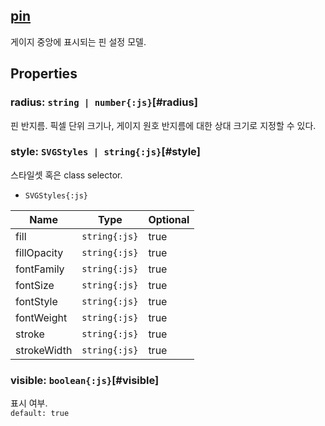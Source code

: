 ## [pin](/config/config/pin)
게이지 중앙에 표시되는 핀 설정 모델.
## Properties

### radius: `string | number{:js}`[#radius]
핀 반지름.
픽셀 단위 크기나, 게이지 원호 반지름에 대한 상대 크기로 지정할 수 있다.  

### style: `SVGStyles | string{:js}`[#style]
스타일셋 혹은 class selector.  
- `SVGStyles{:js}` 

| Name | Type | Optional |  
| ----- | ----- | ----- |  
| fill | `string{:js}` | true |  
| fillOpacity | `string{:js}` | true |  
| fontFamily | `string{:js}` | true |  
| fontSize | `string{:js}` | true |  
| fontStyle | `string{:js}` | true |  
| fontWeight | `string{:js}` | true |  
| stroke | `string{:js}` | true |  
| strokeWidth | `string{:js}` | true |
### visible: `boolean{:js}`[#visible]
표시 여부.  
`default: true`  
